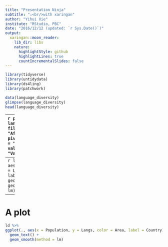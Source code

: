 ```yaml
---
title: "Presentation Ninja"
subtitle: "⚔<br/>with xaringan"
author: "Yihui Xie"
institute: "RStudio, PBC"
date: "2016/12/12 (updated: `r Sys.Date()`)"
output:
  xaringan::moon_reader:
    lib_dir: libs
    nature:
      highlightStyle: github
      highlightLines: true
      countIncrementalSlides: false
---
```


```r
library(tidyverse)
library(untidydata)
library(ds4ling)
library(patchwork)
```

```r
data(language_diversity)
glimpse(language_diversity)
head(language_diversity)
```
---
```r
p1 <-[
ld <- language_diversity %>% 
  filter(., Continent == "Africa") %>% 
  pivot_wider(names_from = "Measurement", values_from = "Value")]
p1
```
---
```r
ld %>% 
ggplot(., aes(x = Population, y = Langs, color = Area, label = Country)) +
  geom_text() + 
  geom_smooth(method = lm)
```
---
# A plot

```r
ld %>% 
ggplot(., aes(x = Population, y = Langs, color = Area, label = Country)) +
  geom_text() + 
  geom_smooth(method = lm)
```
